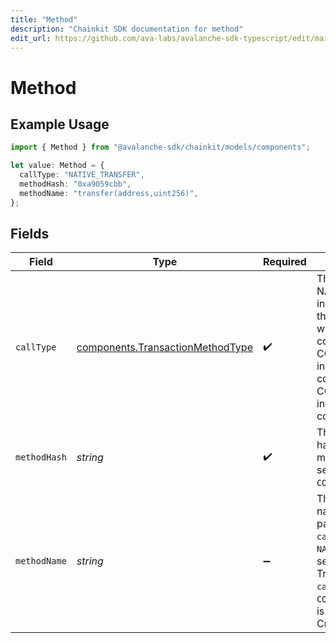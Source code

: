 ```yaml
---
title: "Method"
description: "Chainkit SDK documentation for method"
edit_url: https://github.com/ava-labs/avalanche-sdk-typescript/edit/main/chainkit/docs/models/components/method.md
---
```


# Method

## Example Usage

```typescript
import { Method } from "@avalanche-sdk/chainkit/models/components";

let value: Method = {
  callType: "NATIVE_TRANSFER",
  methodHash: "0xa9059cbb",
  methodName: "transfer(address,uint256)",
};
```

## Fields

| Field                                                                                                                                                                                                                                 | Type                                                                                                                                                                                                                                  | Required                                                                                                                                                                                                                              | Description                                                                                                                                                                                                                           | Example                                                                                                                                                                                                                               |
| ------------------------------------------------------------------------------------------------------------------------------------------------------------------------------------------------------------------------------------- | ------------------------------------------------------------------------------------------------------------------------------------------------------------------------------------------------------------------------------------- | ------------------------------------------------------------------------------------------------------------------------------------------------------------------------------------------------------------------------------------- | ------------------------------------------------------------------------------------------------------------------------------------------------------------------------------------------------------------------------------------- | ------------------------------------------------------------------------------------------------------------------------------------------------------------------------------------------------------------------------------------- |
| `callType`                                                                                                                                                                                                                            | [components.TransactionMethodType](https://github.com/ava-labs/avalanche-sdk-typescript/blob/main/chainkit/models/components/transactionmethodtype.md)                                                                                                                                                  | :heavy_check_mark:                                                                                                                                                                                                                    | The contract call type. NATIVE_TRANSFER indicates a transfer of the native token without any smart-contract interaction. CONTRACT_CALL indicates a smart-contract interaction. CONTRACT_CREATION indicates a smart-contract creation. |                                                                                                                                                                                                                                       |
| `methodHash`                                                                                                                                                                                                                          | *string*                                                                                                                                                                                                                              | :heavy_check_mark:                                                                                                                                                                                                                    | The contract method hash identifier. The method hash is only set if the `callType` is `CONTRACT_CALL`.                                                                                                                                | 0xa9059cbb                                                                                                                                                                                                                            |
| `methodName`                                                                                                                                                                                                                          | *string*                                                                                                                                                                                                                              | :heavy_minus_sign:                                                                                                                                                                                                                    | The contract method name including parameter types. If the `callType` is `NATIVE_TRANSFER` this is set to 'Native Transfer'. If the `callType` is `CONTRACT_CREATION` this is set to 'Contract Created'.                              | transfer(address,uint256)                                                                                                                                                                                                             |